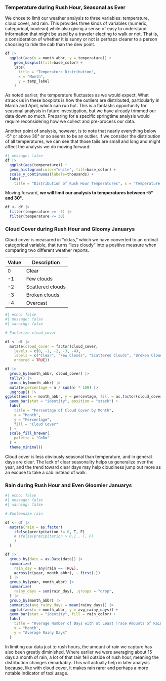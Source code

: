 <!-- ## Patterns in Weather Data -->

### Temperature during Rush Hour, Seasonal as Ever

We chose to limit our weather analysis to three variables: 
temperature, cloud cover, and rain. 
This provides three kinds of variables (numeric, categorical, boolean) 
while also giving a sense of easy to understand information that might be used
by a traveler electing to walk or not. 
That is, a consideration of whether it is sunny or not is perhaps 
clearer to a person choosing to ride the cab than the dew point.

```r
df |> 
  ggplot(aes(x = month_abbr, y = temperature)) +
    geom_boxplot(fill=base_color) +
    labs(
      title = "Temperature Distribution",
      x = "Month",
      y = temp_label
    ) 
```

As noted earlier, the temperature fluctuates as we would expect. 
What struck us in these boxplots is how the outliers are distributed, 
particularly in March and April, 
which can run hot.
This is a fantastic opportunity for seasonal analysis in future investigation, 
but we have already trimmed our data down so much. 
Preparing for a specific springtime analysis would require reconsidering how we collect and pre-process our data.

Another point of analysis, however, is to note that nearly everything below -5° or above 30° or so seems to be an outlier. 
If we consider the distribution of all temperatures, 
we can see that those tails are small and long and might affect the analysis we do moving forward.

```r
#| message: false
df |>
  ggplot(aes(temperature)) +
  geom_histogram(color="white", fill=base_color) +
  scale_y_continuous(labels=thousands) +
  labs(
    title = "Distribution of Rush Hour Temperatures", x = "Temperature (°C)", y = "Count")
``` 

Moving forward, **we will limit our analysis to temperatures between -5° and 30°**.

```r
df <- df |>
  filter(temperature >= -5) |>
  filter(temperature <= 30)
```

### Cloud Cover during Rush Hour and Gloomy Januarys

Cloud cover is measured in “oktas,” which we have converted to an ordinal categorical variable, that turns “less cloudy” into a positive measure when comparing two different weather reports.
 
 Value | Description
 ---|---
 0 | Clear
 -1 | Few clouds
 -2 | Scattered clouds
 -3 | Broken clouds
 -4 | Overcast
 
```r
#| echo: false
#| message: false
#| warning: false

# Factorize cloud_cover

df <- df |>
  mutate(cloud_cover = factor(cloud_cover, 
    levels = c(0, -1, -2, -3, -4),
    labels = c("Clear", "Few Clouds", "Scattered Clouds", "Broken Clouds", "Overcast"),
    ordered = TRUE))
```
 
 
```r
df |>
  group_by(month_abbr, cloud_cover) |>
  tally() |>
  group_by(month_abbr) |>
  mutate(percentage = n / sum(n) * 100) |>
  ungroup() |>
ggplot(aes(x = month_abbr, y = percentage, fill = as.factor(cloud_cover))) +
  geom_bar(stat = "identity", position = "stack") +
  labs(
    title = "Percentage of Cloud Cover by Month",
    x = "Month",
    y = "Percentage",
    fill = "Cloud Cover"
  ) +
  scale_fill_brewer(
    palette = "GnBu"
  ) +
  theme_minimal()
```
 

Cloud cover is less obviously seasonal than temperature, 
and in general days are clear. 
The lack of clear seasonality helps us generalize over the year, 
and the trend toward clear days may help cloudiness jump out 
more as an excuse to take a cab instead of walk.

### Rain during Rush Hour and Even Gloomier Januarys

```r
#| echo: false
#| message: false
#| warning: false

# Booleanize rain 

df <- df |>
  mutate(rain = as.factor(
    ifelse(precipitation != 0, T, F)
    # ifelse(precipitation > 0.1 , T, F)
    )
  )
```

```r
df |>
  group_by(date = as.Date(date)) |>
  summarize(
    rain_day = any(rain == TRUE),
    across(c(year, month_abbr), ~ first(.))
  ) |>
  group_by(year, month_abbr) |>
  summarize(
    rainy_days = sum(rain_day), .groups = "drop",
  ) |>
  group_by(month_abbr) |>
  summarize(avg_rainy_days = mean(rainy_days)) |>
  ggplot(aes(x = month_abbr, y = avg_rainy_days)) +
  geom_bar(stat = "identity", fill = rain_color) +
  labs(
    title = "Average Number of Days with at Least Trace Amounts of Rain",
    x = "Month",
    y = "Average Rainy Days"
  )
```

In limiting our data just to rush hours, the amount of rain we capture has also been greatly diminished. 
Where earlier we were averaging about 15 days a month of rain, 
a lot of that rain fell outside of rush hour, 
meaning the distribution changes remarkably. 
This will actually help in later analysis because, like with cloud cover, 
it makes rain rarer and perhaps a more notable indicator of taxi usage.